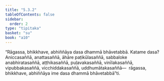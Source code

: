 ```yaml
---
title: "5.3.2"
tableOfContents: false
sidebar:
  order: 2
type: "tipitaka"
basket: "su"
book: "a10"
---
```



<DynamicBreadcrumb />

<Division number="238" book="a10">

<Paragraph number="1528" book="a10">
“Rāgassa, bhikkhave, abhiññāya dasa dhammā bhāvetabbā. Katame dasa? Aniccasaññā, anattasaññā, āhāre paṭikūlasaññā, sabbaloke anabhiratasaññā, aṭṭhikasaññā, puḷavakasaññā, vinīlakasaññā, vipubbakasaññā, vicchiddakasaññā, uddhumātakasaññā—  rāgassa, bhikkhave, abhiññāya ime dasa dhammā bhāvetabbā”ti.
</Paragraph>
</Division>
